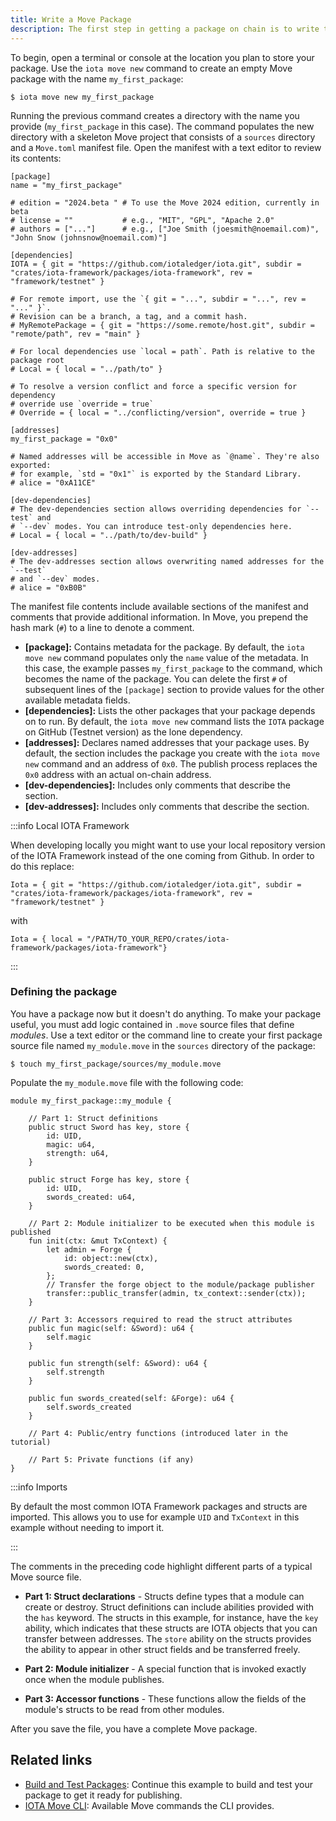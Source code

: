 ```yaml
---
title: Write a Move Package
description: The first step in getting a package on chain is to write the Move code that defines the logic of your package. The structure of a Move package is similar to those in Rust.
---
```


To begin, open a terminal or console at the location you plan to store your package. Use the `iota move new` command to create an empty Move package with the name `my_first_package`:

```shell
$ iota move new my_first_package
```

Running the previous command creates a directory with the name you provide (`my_first_package` in this case). The command populates the new directory with a skeleton Move project that consists of a `sources` directory and a `Move.toml` manifest file. Open the manifest with a text editor to review its contents:

```move title="my_first_package/Move.toml"
[package]
name = "my_first_package"

# edition = "2024.beta " # To use the Move 2024 edition, currently in beta
# license = ""           # e.g., "MIT", "GPL", "Apache 2.0"
# authors = ["..."]      # e.g., ["Joe Smith (joesmith@noemail.com)", "John Snow (johnsnow@noemail.com)"]

[dependencies]
IOTA = { git = "https://github.com/iotaledger/iota.git", subdir = "crates/iota-framework/packages/iota-framework", rev = "framework/testnet" }

# For remote import, use the `{ git = "...", subdir = "...", rev = "..." }`.
# Revision can be a branch, a tag, and a commit hash.
# MyRemotePackage = { git = "https://some.remote/host.git", subdir = "remote/path", rev = "main" }

# For local dependencies use `local = path`. Path is relative to the package root
# Local = { local = "../path/to" }

# To resolve a version conflict and force a specific version for dependency
# override use `override = true`
# Override = { local = "../conflicting/version", override = true }

[addresses]
my_first_package = "0x0"

# Named addresses will be accessible in Move as `@name`. They're also exported:
# for example, `std = "0x1"` is exported by the Standard Library.
# alice = "0xA11CE"

[dev-dependencies]
# The dev-dependencies section allows overriding dependencies for `--test` and
# `--dev` modes. You can introduce test-only dependencies here.
# Local = { local = "../path/to/dev-build" }

[dev-addresses]
# The dev-addresses section allows overwriting named addresses for the `--test`
# and `--dev` modes.
# alice = "0xB0B"
```

The manifest file contents include available sections of the manifest and comments that provide additional information. In Move, you prepend the hash mark (`#`) to a line to denote a comment.

- **[package]:** Contains metadata for the package. By default, the `iota move new` command populates only the `name` value of the metadata. In this case, the example passes `my_first_package` to the command, which becomes the name of the package. You can delete the first `#` of subsequent lines of the `[package]` section to provide values for the other available metadata fields. 
- **[dependencies]:** Lists the other packages that your package depends on to run. By default, the `iota move new` command lists the `IOTA` package on GitHub (Testnet version) as the lone dependency.  
- **[addresses]:** Declares named addresses that your package uses. By default, the section includes the package you create with the `iota move new` command and an address of `0x0`. The publish process replaces the `0x0` address with an actual on-chain address.
- **[dev-dependencies]:** Includes only comments that describe the section.
- **[dev-addresses]:** Includes only comments that describe the section.

:::info Local IOTA Framework

When developing locally you might want to use your local repository version of the IOTA Framework instead of the one coming from Github. In order to do this replace:

```
Iota = { git = "https://github.com/iotaledger/iota.git", subdir = "crates/iota-framework/packages/iota-framework", rev = "framework/testnet" }
```

with 

```
Iota = { local = "/PATH/TO_YOUR_REPO/crates/iota-framework/packages/iota-framework"}
```

:::

### Defining the package

You have a package now but it doesn't do anything. To make your package useful, you must add logic contained in `.move` source files that define *modules*. Use a text editor or the command line to create your first package source file named `my_module.move` in the `sources` directory of the package:

``` shell
$ touch my_first_package/sources/my_module.move
```

Populate the `my_module.move` file with the following code:

```move
module my_first_package::my_module {

    // Part 1: Struct definitions
    public struct Sword has key, store {
        id: UID,
        magic: u64,
        strength: u64,
    }

    public struct Forge has key, store {
        id: UID,
        swords_created: u64,
    }

    // Part 2: Module initializer to be executed when this module is published
    fun init(ctx: &mut TxContext) {
        let admin = Forge {
            id: object::new(ctx),
            swords_created: 0,
        };
        // Transfer the forge object to the module/package publisher
        transfer::public_transfer(admin, tx_context::sender(ctx));
    }

    // Part 3: Accessors required to read the struct attributes
    public fun magic(self: &Sword): u64 {
        self.magic
    }

    public fun strength(self: &Sword): u64 {
        self.strength
    }

    public fun swords_created(self: &Forge): u64 {
        self.swords_created
    }

    // Part 4: Public/entry functions (introduced later in the tutorial)

    // Part 5: Private functions (if any)
}
```

:::info Imports

By default the most common IOTA Framework packages and structs are imported. This allows you to use for example `UID` and `TxContext` in this example without needing to import it.

:::

The comments in the preceding code highlight different parts of a typical Move source file.

- **Part 1: Struct declarations** - Structs define types that a module can create or destroy. Struct definitions can include abilities provided with the `has` keyword. The structs in this example, for instance, have the `key` ability, which indicates that these structs are IOTA objects that you can transfer between addresses. The `store` ability on the structs provides the ability to appear in other struct fields and be transferred freely.

- **Part 2: Module initializer** - A special function that is invoked exactly once when the module publishes.

- **Part 3: Accessor functions** - These functions allow the fields of the module's structs to be read from other modules.

After you save the file, you have a complete Move package.

## Related links

- [Build and Test Packages](build-test.mdx): Continue this example to build and test your package to get it ready for publishing.
- [IOTA Move CLI](../../../references/cli/move.mdx): Available Move commands the CLI provides.  